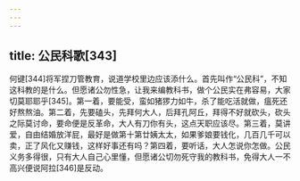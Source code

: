 ```yaml
---
---
---
```

title: 公民科歌[343]
---




何键[344]将军捏刀管教育，说道学校里边应该添什么。首先叫作“公民科”，不知这科教的是什么。但愿诸公勿性急，让我来编教科书，做个公民实在弗容易，大家切莫耶耶乎[345]。第一着，要能受，蛮如猪猡力如牛，杀了能吃活就做，瘟死还好熬熬油。第二着，先要磕头，先拜何大人，后拜孔阿丘，拜得不好就砍头，砍头之际莫讨命，要命便是反革命，大人有刀你有头，这点天职应该尽。第三着，莫讲爱，自由结婚放洋屁，最好是做第十第廿姨太太，如果爹娘要钱化，几百几千可以卖，正了风化又赚钱，这样好事还有吗？第四着，要听话，大人怎说你怎做。公民义务多得很，只有大人自己心里懂，但愿诸公切勿死守我的教科书，免得大人一不高兴便说阿拉[346]是反动。